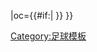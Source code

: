 {{fb team |t=-{zh-hans:斯托克港;zh-hk:史托港}- |tan=斯托克港足球俱乐部 |tc=ENG |abb={{#if:{{{abb|}}}|SPC{{0}}}} |oc={{#if:{{{oc|}}}|{{{oc}}} }} }}<!-- --><noinclude>[[Category:足球模板]]</noinclude>